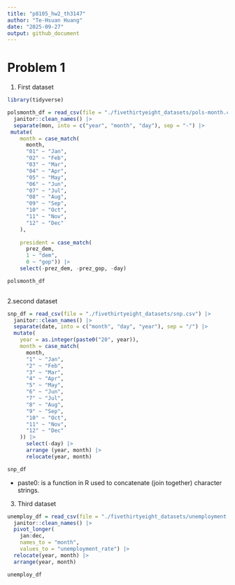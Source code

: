 ```yaml
---
title: "p8105_hw2_th3147"
author: "Te-Hsuan Huang"
date: "2025-09-27"
output: github_document
---
```


# Problem 1

1. First dataset

```r
library(tidyverse)

polsmonth_df = read_csv(file = "./fivethirtyeight_datasets/pols-month.csv") |> 
  janitor::clean_names() |> 
  separate(mon, into = c("year", "month", "day"), sep = "-") |> 
 mutate( 
    month = case_match(
      month,
      "01" ~ "Jan",
      "02" ~ "Feb",
      "03" ~ "Mar",
      "04" ~ "Apr",
      "05" ~ "May",
      "06" ~ "Jun",
      "07" ~ "Jul",
      "08" ~ "Aug",
      "09" ~ "Sep",
      "10" ~ "Oct",
      "11" ~ "Nov",
      "12" ~ "Dec"
    ), 
    
    president = case_match(
      prez_dem,
      1 ~ "dem",
      0 ~ "gop")) |> 
    select(-prez_dem, -prez_gop, -day)

polsmonth_df
  
```

2.second dataset

```r
snp_df = read_csv(file = "./fivethirtyeight_datasets/snp.csv") |> 
  janitor::clean_names() |> 
  separate(date, into = c("month", "day", "year"), sep = "/") |>
  mutate(
    year = as.integer(paste0("20", year)),
    month = case_match(
      month,
      "1" ~ "Jan",
      "2" ~ "Feb",
      "3" ~ "Mar",
      "4" ~ "Apr",
      "5" ~ "May",
      "6" ~ "Jun",
      "7" ~ "Jul",
      "8" ~ "Aug",
      "9" ~ "Sep",
      "10" ~ "Oct",
      "11" ~ "Nov",
      "12" ~ "Dec"
    )) |> 
      select(-day) |>
      arrange (year, month) |> 
      relocate(year, month)

snp_df
```

* paste0: is a function in R used to concatenate (join together) character strings.

3. Third dataset

```r
unemploy_df = read_csv(file = "./fivethirtyeight_datasets/unemployment.csv") |> 
  janitor::clean_names() |> 
  pivot_longer(
    jan:dec,
    names_to = "month", 
    values_to = "unemployment_rate") |> 
  relocate(year, month) |>
  arrange(year, month)

unemploy_df
```


